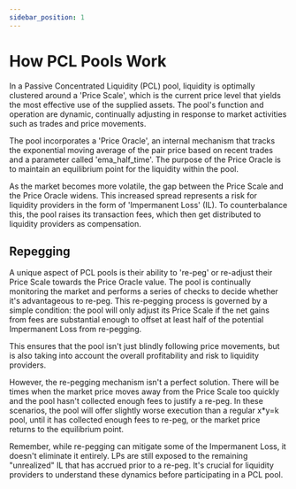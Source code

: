 ```yaml
---
sidebar_position: 1
---
```


# How PCL Pools Work​

In a Passive Concentrated Liquidity (PCL) pool, liquidity is optimally clustered around a 'Price Scale', which is the current price level that yields the most effective use of the supplied assets. The pool's function and operation are dynamic, continually adjusting in response to market activities such as trades and price movements.

The pool incorporates a 'Price Oracle', an internal mechanism that tracks the exponential moving average of the pair price based on recent trades and a parameter called 'ema_half_time'. The purpose of the Price Oracle is to maintain an equilibrium point for the liquidity within the pool.

As the market becomes more volatile, the gap between the Price Scale and the Price Oracle widens. This increased spread represents a risk for liquidity providers in the form of 'Impermanent Loss' (IL). To counterbalance this, the pool raises its transaction fees, which then get distributed to liquidity providers as compensation.

## Repegging

A unique aspect of PCL pools is their ability to 're-peg' or re-adjust their Price Scale towards the Price Oracle value. The pool is continually monitoring the market and performs a series of checks to decide whether it's advantageous to re-peg. This re-pegging process is governed by a simple condition: the pool will only adjust its Price Scale if the net gains from fees are substantial enough to offset at least half of the potential Impermanent Loss from re-pegging.

This ensures that the pool isn't just blindly following price movements, but is also taking into account the overall profitability and risk to liquidity providers.

However, the re-pegging mechanism isn't a perfect solution. There will be times when the market price moves away from the Price Scale too quickly and the pool hasn't collected enough fees to justify a re-peg. In these scenarios, the pool will offer slightly worse execution than a regular x*y=k pool, until it has collected enough fees to re-peg, or the market price returns to the equilibrium point.

Remember, while re-pegging can mitigate some of the Impermanent Loss, it doesn't eliminate it entirely. LPs are still exposed to the remaining "unrealized" IL that has accrued prior to a re-peg. It's crucial for liquidity providers to understand these dynamics before participating in a PCL pool.